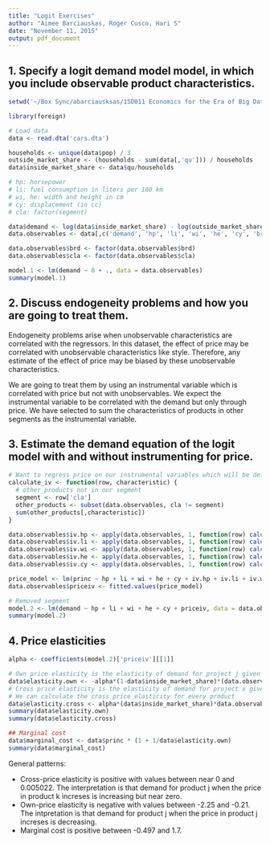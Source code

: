 ```yaml
---
title: "Logit Exercises"
author: "Aimee Barciauskas, Roger Cusco, Hari S"
date: "November 11, 2015"
output: pdf_document
---
```


## 1.  Specify a logit demand model model, in which you include observable product characteristics.

```r
setwd('~/Box Sync/abarciausksas/15D011 Economics for the Era of Big Data/Christian Michel/PS3/')

library(foreign)

# Load data
data <- read.dta('cars.dta')

households <- unique(data$pop) / 3
outside_market_share <- (households - sum(data[,'qu'])) / households
data$inside_market_share <- data$qu/households

# hp: horsepower
# li: fuel consumption in liters per 100 km
# wi, he: width and height in cm
# cy: displacement (in cc)
# cla: factor(segment)

data$demand <- log(data$inside_market_share) - log(outside_market_share)
data.observables <- data[,c('demand', 'hp', 'li', 'wi', 'he', 'cy', 'brd', 'cla', 'princ')]

data.observables$brd <- factor(data.observables$brd)
data.observables$cla <- factor(data.observables$cla)

model.1 <- lm(demand ~ 0 + ., data = data.observables)
summary(model.1)
```

## 2. Discuss endogeneity problems and how you are going to treat them.

Endogeneity problems arise when unobservable characteristics are correlated with the regressors. In this dataset, the effect of price may be correlated with unobservable characteristics like style. Therefore, any estimate of the effect of price may be biased by these unobservable characteristics.

We are going to treat them by using an instrumental variable which is correlated with price but not with unobservables. We expect the instrumental variable to be correlated with the demand but only through price. We have selected to sum the characteristics of products in other segments as the instrumental variable.

## 3. Estimate the demand equation of the logit model with and without instrumenting for price.

```r
# Want to regress price on our instrumental variables which will be defined as the sum of the characteristics for cars in different segments
calculate_iv <- function(row, characteristic) {
  # other_products not in our segment
  segment <- row['cla']
  other_products <- subset(data.observables, cla != segment)
  sum(other_products[,characteristic])
}

data.observables$iv.hp <- apply(data.observables, 1, function(row) calculate_iv(row, 'hp'))
data.observables$iv.li <- apply(data.observables, 1, function(row) calculate_iv(row, 'li'))
data.observables$iv.wi <- apply(data.observables, 1, function(row) calculate_iv(row, 'wi'))
data.observables$iv.he <- apply(data.observables, 1, function(row) calculate_iv(row, 'he'))
data.observables$iv.cy <- apply(data.observables, 1, function(row) calculate_iv(row, 'cy'))

price_model <- lm(princ ~ hp + li + wi + he + cy + iv.hp + iv.li + iv.wi + iv.he + iv.cy, data = data.observables)
data.observables$priceiv <- fitted.values(price_model)

# Removed segment
model.2 <- lm(demand ~ hp + li + wi + he + cy + priceiv, data = data.observables)
summary(model.2)
```

## 4. Price elasticities

```r
alpha <- coefficients(model.2)['priceiv'][[1]]

# Own price elasticity is the elasticity of demand for project j given a change in price j
data$elasticity.own <- -alpha*(1-data$inside_market_share)*(data.observables$princ)
# Cross price elasticity is the elasticity of demand for project x given a change in price j
# We can calculate the cross price elasticity for every product
data$elasticity.cross <- alpha*(data$inside_market_share)*data.observables$princ
summary(data$elasticity.own)
summary(data$elasticity.cross)
```


```r
## Marginal cost
data$marginal_cost <- data$princ * (1 + 1/data$elasticity.own)
summary(data$marginal_cost)
```

General patterns:

* Cross-price elasticity is positive with values between near 0 and 0.005022. The interpretation is that demand for product j when the price in product k increses is increasing but near zero.
* Own-price elasticity is negative with values between -2.25 and -0.21. The intpretation is that demand for product j when the price in product j increses is decreasing.
* Marginal cost is positive between -0.497 and 1.7.